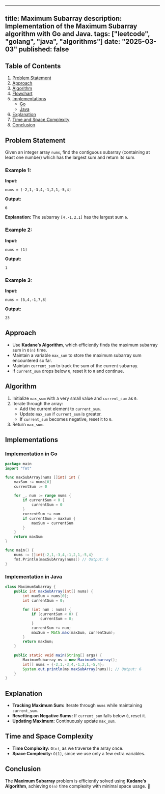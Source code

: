 ---
title: Maximum Subarray
description: Implementation of the Maximum Subarray algorithm with Go and Java.
tags: ["leetcode", "golang", "java", "algorithms"]
date: "2025-03-03"
published: false
----------------

## Table of Contents

1. [Problem Statement](#problem-statement)
2. [Approach](#approach)
3. [Algorithm](#algorithm)
4. [Flowchart](#flowchart)
5. [Implementations](#implementations)
   - [Go](#implementation-in-go)
   - [Java](#implementation-in-java)
6. [Explanation](#explanation)
7. [Time and Space Complexity](#time-and-space-complexity)
8. [Conclusion](#conclusion)

## Problem Statement

Given an integer array `nums`, find the contiguous subarray (containing at least one number) which has the largest sum and return its sum.

### Example 1:

**Input:**
```
nums = [-2,1,-3,4,-1,2,1,-5,4]
```
**Output:**
```
6
```
**Explanation:** The subarray `[4,-1,2,1]` has the largest sum `6`.

### Example 2:

**Input:**
```
nums = [1]
```
**Output:**
```
1
```

### Example 3:

**Input:**
```
nums = [5,4,-1,7,8]
```
**Output:**
```
23
```

## Approach

- Use **Kadane’s Algorithm**, which efficiently finds the maximum subarray sum in `O(n)` time.
- Maintain a variable `max_sum` to store the maximum subarray sum encountered so far.
- Maintain `current_sum` to track the sum of the current subarray.
- If `current_sum` drops below `0`, reset it to `0` and continue.

## Algorithm

1. Initialize `max_sum` with a very small value and `current_sum` as `0`.
2. Iterate through the array:
   - Add the current element to `current_sum`.
   - Update `max_sum` if `current_sum` is greater.
   - If `current_sum` becomes negative, reset it to `0`.
3. Return `max_sum`.

## Implementations

### Implementation in Go

```go
package main
import "fmt"

func maxSubArray(nums []int) int {
    maxSum := nums[0]
    currentSum := 0
    
    for _, num := range nums {
        if currentSum < 0 {
            currentSum = 0
        }
        currentSum += num
        if currentSum > maxSum {
            maxSum = currentSum
        }
    }
    return maxSum
}

func main() {
    nums := []int{-2,1,-3,4,-1,2,1,-5,4}
    fmt.Println(maxSubArray(nums)) // Output: 6
}
```

### Implementation in Java

```java
class MaximumSubarray {
    public int maxSubArray(int[] nums) {
        int maxSum = nums[0];
        int currentSum = 0;
        
        for (int num : nums) {
            if (currentSum < 0) {
                currentSum = 0;
            }
            currentSum += num;
            maxSum = Math.max(maxSum, currentSum);
        }
        return maxSum;
    }
    
    public static void main(String[] args) {
        MaximumSubarray ms = new MaximumSubarray();
        int[] nums = {-2,1,-3,4,-1,2,1,-5,4};
        System.out.println(ms.maxSubArray(nums)); // Output: 6
    }
}
```

## Explanation

- **Tracking Maximum Sum:** Iterate through `nums` while maintaining `current_sum`.
- **Resetting on Negative Sums:** If `current_sum` falls below `0`, reset it.
- **Updating Maximum:** Continuously update `max_sum`.

## Time and Space Complexity

- **Time Complexity:** `O(n)`, as we traverse the array once.
- **Space Complexity:** `O(1)`, since we use only a few extra variables.

## Conclusion

The **Maximum Subarray** problem is efficiently solved using **Kadane’s Algorithm**, achieving `O(n)` time complexity with minimal space usage. 🚀

